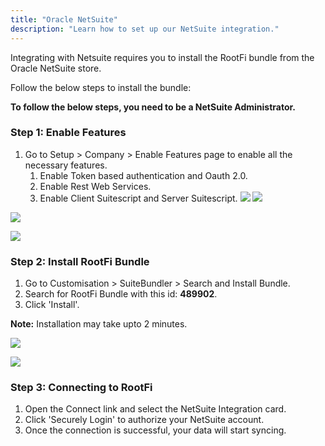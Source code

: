 ```yaml
---
title: "Oracle NetSuite"
description: "Learn how to set up our NetSuite integration."
---
```


Integrating with Netsuite requires you to install the RootFi bundle from the Oracle NetSuite store.

Follow the below steps to install the bundle:

<Info> **To follow the below steps, you need to be a NetSuite Administrator.** </Info>

### Step 1: Enable Features

1. Go to Setup > Company > Enable Features page to enable all the necessary features.
   1. Enable Token based authentication and Oauth 2.0.
   2. Enable Rest Web Services.
   3. Enable Client Suitescript and Server Suitescript.
      ![](/images/63b17c4-image.png) ![](/images/df5b5d8-image.png)

![](/images/6750409-image.png)

![](/images/2cd1bac-image.png)

### Step 2: Install RootFi Bundle

1. Go to Customisation > SuiteBundler > Search and Install Bundle.
2. Search for RootFi Bundle with this id: **489902**.
3. Click 'Install'.

**Note:** Installation may take upto 2 minutes.

![](/images/b1a186e-image.png)

![](/images/3992668-image.png)

### Step 3: Connecting to RootFi

1. Open the Connect link and select the NetSuite Integration card.
2. Click 'Securely Login' to authorize your NetSuite account.
3. Once the connection is successful, your data will start syncing.
